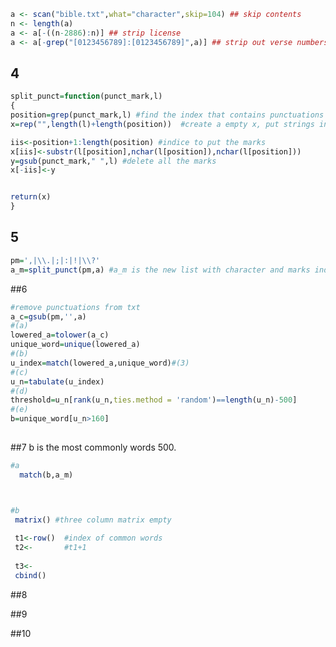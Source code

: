 

```{r setup, include=FALSE}
a <- scan("bible.txt",what="character",skip=104) ## skip contents
n <- length(a)
a <- a[-((n-2886):n)] ## strip license
a <- a[-grep("[0123456789]:[0123456789]",a)] ## strip out verse numbers
```

## 4 



```{r q4}
split_punct=function(punct_mark,l)
{
position=grep(punct_mark,l) #find the index that contains punctuations marks; return index
x=rep("",length(l)+length(position))  #create a empty x, put strings in it

iis<-position+1:length(position) #indice to put the marks
x[iis]<-substr(l[position],nchar(l[position]),nchar(l[position])) 
y=gsub(punct_mark," ",l) #delete all the marks
x[-iis]<-y


return(x)
}
```

## 5

```{r }
pm=',|\\.|;|:|!|\\?'
a_m=split_punct(pm,a) #a_m is the new list with character and marks individually
```

##6
```{r }
#remove punctuations from txt
a_c=gsub(pm,'',a)
#(a)
lowered_a=tolower(a_c)
unique_word=unique(lowered_a)
#(b)
u_index=match(lowered_a,unique_word)#(3)
#(c)
u_n=tabulate(u_index)
#(d)
threshold=u_n[rank(u_n,ties.method = 'random')==length(u_n)-500]
#(e)
b=unique_word[u_n>160]
   

```

##7  b is the most commonly words 500.
```{r}
#a
  match(b,a_m)



#b
 matrix() #three column matrix empty
 
 t1<-row()  #index of common words
 t2<-       #t1+1
 
 t3<-
 cbind()
```





##8

##9

##10
